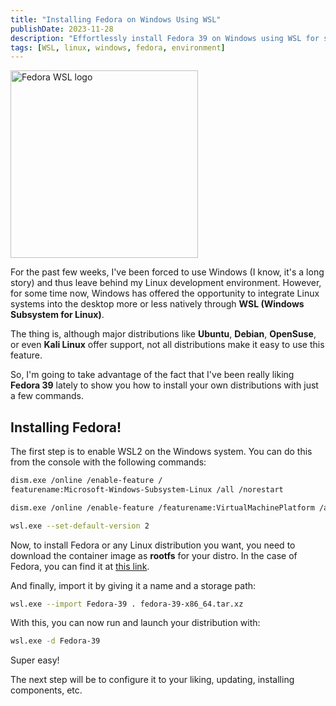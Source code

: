 ```yaml
---
title: "Installing Fedora on Windows Using WSL"
publishDate: 2023-11-28
description: "Effortlessly install Fedora 39 on Windows using WSL for seamless integration between Windows and Linux environments"
tags: [WSL, linux, windows, fedora, environment]
---
```


<div className="flex justify-center">
    <Image src={picture} alt="Fedora WSL logo" width="300px"/>
</div>

For the past few weeks, I've been forced to use Windows (I know, it's a long story) and thus leave behind my Linux development environment. However, for some time now, Windows has offered the opportunity to integrate Linux systems into the desktop more or less natively through **WSL (Windows Subsystem for Linux)**.

The thing is, although major distributions like **Ubuntu**, **Debian**, **OpenSuse**, or even **Kali Linux** offer support, not all distributions make it easy to use this feature.

So, I'm going to take advantage of the fact that I've been really liking **Fedora 39** lately to show you how to install your own distributions with just a few commands.

## Installing Fedora!

The first step is to enable WSL2 on the Windows system. You can do this from the console with the following commands:

```bash
dism.exe /online /enable-feature /
featurename:Microsoft-Windows-Subsystem-Linux /all /norestart
```

```bash
dism.exe /online /enable-feature /featurename:VirtualMachinePlatform /all /norestart
```

```bash
wsl.exe --set-default-version 2
```

Now, to install Fedora or any Linux distribution you want, you need to download the container image as **rootfs** for your distro. In the case of Fedora, you can find it at [this link](https://github.com/fedora-cloud/docker-brew-fedora/blob/39/x86_64/fedora-39-x86_64.tar.xz).

And finally, import it by giving it a name and a storage path:

```bash
wsl.exe --import Fedora-39 . fedora-39-x86_64.tar.xz
```

With this, you can now run and launch your distribution with:

```bash
wsl.exe -d Fedora-39
```

Super easy!

The next step will be to configure it to your liking, updating, installing components, etc.